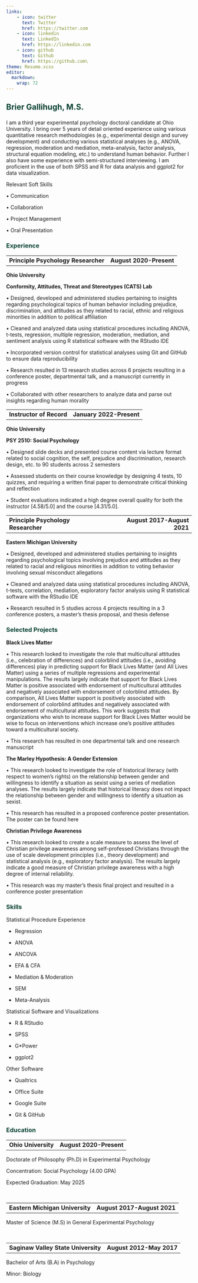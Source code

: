 ```yaml
---
links:
    - icon: twitter
      text: Twitter
      href: https://twitter.com
    - icon: linkedin
      text: LinkedIn
      href: https://linkedin.com
    - icon: github
      text: Github
      href: https://github.com\
theme: Resume.scss
editor: 
  markdown: 
    wrap: 72
---
```

<h2 style="color:#084232;">

Brier Gallihugh, M.S.

</h2>

I am a third year experimental psychology doctoral candidate at Ohio
University. I bring over 5 years of detail oriented experience using
various quantitative research methodologies (e.g., experimental design
and survey development) and conducting various statistical analyses
(e.g., ANOVA, regression, moderation and mediation, meta-analysis,
factor analysis, structural equation modeling, etc.) to understand human
behavior. Further I also have some experience with semi-structured
interviewing. I am proficient in the use of both SPSS and R for data
analysis and ggplot2 for data visualization.

Relevant Soft Skills

• Communication

• Collaboration

• Project Management

• Oral Presentation

<h3 style="color:#084232;">

Experience

</h3>

|                                     |                         |
|-------------------------------------|------------------------:|
| **Principle Psychology Researcher** | **August 2020-Present** |

**Ohio University**

**Conformity, Attitudes, Threat and Stereotypes (CATS) Lab**

• Designed, developed and administered studies pertaining to insights
regarding psychological topics of human behavior including prejudice,
discrimination, and attitudes as they related to racial, ethnic and
religious minorities in addition to political affiliation

• Cleaned and analyzed data using statistical procedures including
ANOVA, t-tests, regression, multiple regression, moderation, mediation,
and sentiment analysis using R statistical software with the RStudio IDE

• Incorporated version control for statistical analyses using Git and
GitHub to ensure data reproducibility

• Research resulted in 13 research studies across 6 projects resulting
in a conference poster, departmental talk, and a manuscript currently in
progress

• Collaborated with other researchers to analyze data and parse out
insights regarding human morality

|                          |                          |
|--------------------------|-------------------------:|
| **Instructor of Record** | **January 2022-Present** |

**Ohio University**

**PSY 2510: Social Psychology**

• Designed slide decks and presented course content via lecture format
related to social cognition, the self, prejudice and discrimination,
research design, etc. to 90 students across 2 semesters

• Assessed students on their course knowledge by designing 4 tests, 10
quizzes, and requiring a written final paper to demonstrate critical
thinking and reflection

• Student evaluations indicated a high degree overall quality for both
the instructor \[4.58/5.0\] and the course \[4.31/5.0\].

|                                     |                             |
|:------------------------------------|----------------------------:|
| **Principle Psychology Researcher** | **August 2017-August 2021** |

**Eastern Michigan University**

• Designed, developed and administered studies pertaining to insights
regarding psychological topics involving prejudice and attitudes as they
related to racial and religious minorities in addition to voting
behavior involving sexual misconduct allegations

• Cleaned and analyzed data using statistical procedures including
ANOVA, t-tests, correlation, mediation, exploratory factor analysis
using R statistical software with the RStudio IDE

• Research resulted in 5 studies across 4 projects resulting in a 3
conference posters, a master's thesis proposal, and thesis defense

<h3 style="color:#084232;">

Selected Projects

</h3>

**Black Lives Matter**

• This research looked to investigate the role that multicultural
attitudes (i.e., celebration of differences) and colorblind attitudes
(i.e., avoiding differences) play in predicting support for Black Lives
Matter (and All Lives Matter) using a series of multiple regressions and
experimental manipulations. The results largely indicate that support
for Black Lives Matter is positive associated with endorsement of
multicultural attitudes and negatively associated with endorsement of
colorblind attitudes. By comparison, All Lives Matter support is
positively associated with endorsement of colorblind attitudes and
negatively associated with endorsement of multicultural attitudes. This
work suggests that organizations who wish to increase support for Black
Lives Matter would be wise to focus on interventions which increase
one's positive attitudes toward a multicultural society.

• This research has resulted in one departmental talk and one research
manuscript

**The Marley Hypothesis: A Gender Extension**

• This research looked to investigate the role of historical literacy
(with respect to women's rights) on the relationship between gender and
willingness to identify a situation as sexist using a series of
mediation analyses. The results largely indicate that historical
literacy does not impact the relationship between gender and willingness
to identify a situation as sexist.

• This research has resulted in a proposed conference poster
presentation. The poster can be found here

**Christian Privilege Awareness**

• This research looked to create a scale measure to assess the level of
Christian privilege awareness among self-professed Christians through
the use of scale development principles (i.e., theory development) and
statistical analysis (e.g., exploratory factor analysis). The results
largely indicate a good measure of Christian privilege awareness with a
high degree of internal reliability.

• This research was my master's thesis final project and resulted in a
conference poster presentation

<h3 style="color:#084232;">

Skills

</h3>

Statistical Procedure Experience

-   Regression

-   ANOVA

-   ANCOVA

-   EFA & CFA

-   Mediation & Moderation

-   SEM

-   Meta-Analysis

Statistical Software and Visualizations

-   R & RStudio

-   SPSS

-   G\*Power

-   ggplot2

Other Software

-   Qualtrics

-   Office Suite

-   Google Suite

-   Git & GitHub

<h3 style="color:#084232;">

Education

</h3>

|                     |                         |
|---------------------|------------------------:|
| **Ohio University** | **August 2020-Present** |

Doctorate of Philosophy (Ph.D) in Experimental Psychology

Concentration: Social Psychology (4.00 GPA)

Expected Graduation: May 2025

<br>

|                                 |                             |
|---------------------------------|----------------------------:|
| **Eastern Michigan University** | **August 2017-August 2021** |

Master of Science (M.S) in General Experimental Psychology

<br>

|                                     |                          |
|-------------------------------------|-------------------------:|
| **Saginaw Valley State University** | **August 2012-May 2017** |

Bachelor of Arts (B.A) in Psychology

Minor: Biology
